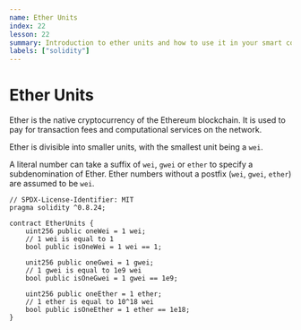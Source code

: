 ```yaml
---
name: Ether Units
index: 22
lesson: 22
summary: Introduction to ether units and how to use it in your smart contracts.
labels: ["solidity"]
---
```


# Ether Units

Ether is the native cryptocurrency of the Ethereum blockchain. It is used to pay for transaction fees and computational services on the network.

Ether is divisible into smaller units, with the smallest unit being a `wei`.

A literal number can take a suffix of `wei`, `gwei` or `ether` to specify a subdenomination of Ether. Ether numbers without a postfix (`wei`, `gwei`, `ether`) are assumed to be `wei`.

```solidity
// SPDX-License-Identifier: MIT
pragma solidity ^0.8.24;

contract EtherUnits {
    uint256 public oneWei = 1 wei;
    // 1 wei is equal to 1
    bool public isOneWei = 1 wei == 1;

    unit256 public oneGwei = 1 gwei;
    // 1 gwei is equal to 1e9 wei
    bool public isOneGwei = 1 gwei == 1e9;

    uint256 public oneEther = 1 ether;
    // 1 ether is equal to 10^18 wei
    bool public isOneEther = 1 ether == 1e18;
}
```
